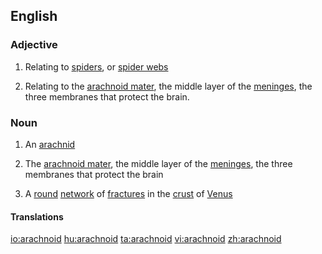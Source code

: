 ==English==
===Adjective===
{{en-adj|-}}

#Relating to [[spider]]s, or [[spider web]]s
#{{anatomy}} Relating to the [[arachnoid mater]], the middle layer of the [[meninges]], the three membranes that protect the brain. 

===Noun===
{{en-noun}}

# {{biology}} An [[arachnid]]
# {{physiology}} The [[arachnoid mater]], the middle layer of the [[meninges]], the three membranes that protect the brain
# {{astronomy}} A [[round]] [[network]] of [[fracture]]s in the [[crust]] of [[Venus]]

====Translations====
{{trans-see|the arachnoid mater|arachnoid mater}}

[[io:arachnoid]]
[[hu:arachnoid]]
[[ta:arachnoid]]
[[vi:arachnoid]]
[[zh:arachnoid]]